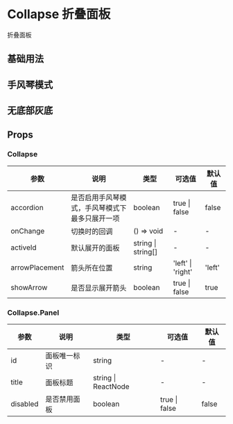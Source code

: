 # Collapse 折叠面板

折叠面板

## 基础用法


<DemoBasic />

## 手风琴模式


<DemoAccordion />

## 无底部灰底


<DemoNobottom />

## Props

### Collapse

| 参数           | 说明                                           | 类型               | 可选值            | 默认值 |
| -------------- | ---------------------------------------------- | ------------------ | ----------------- | ------ |
| accordion      | 是否启用手风琴模式，手风琴模式下最多只展开一项 | boolean            | true \| false     | false  |
| onChange       | 切换时的回调                                   | () => void         | -                 | -      |
| activeId       | 默认展开的面板                                 | string \| string[] | -                 | -      |
| arrowPlacement | 箭头所在位置                                   | string             | 'left' \| 'right' | 'left' |
| showArrow      | 是否显示展开箭头                               | boolean            | true \| false     | true   |

### Collapse.Panel

| 参数     | 说明         | 类型                | 可选值        | 默认值 |
| -------- | ------------ | ------------------- | ------------- | ------ |
| id       | 面板唯一标识 | string              | -             | -      |
| title    | 面板标题     | string \| ReactNode | -             | -      |
| disabled | 是否禁用面板 | boolean             | true \| false | false  |
